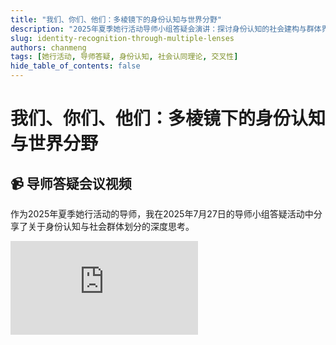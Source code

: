 ```yaml
---
title: "我们、你们、他们：多棱镜下的身份认知与世界分野"
description: "2025年夏季她行活动导师小组答疑会演讲：探讨身份认知的社会建构与群体界限"
slug: identity-recognition-through-multiple-lenses
authors: chanmeng
tags: [她行活动, 导师答疑, 身份认知, 社会认同理论, 交叉性]
hide_table_of_contents: false
---
```



# 我们、你们、他们：多棱镜下的身份认知与世界分野

## 📹 导师答疑会议视频

作为2025年夏季她行活动的导师，我在2025年7月27日的导师小组答疑活动中分享了关于身份认知与社会群体划分的深度思考。

<div style={{position: 'relative', paddingBottom: '56.25%', height: 0, overflow: 'hidden'}}>
  <iframe 
    style={{position: 'absolute', top: 0, left: 0, width: '100%', height: '100%'}}
    src="https://www.youtube.com/embed/-0m3p4uCgcE?si=xqdLVush-BqEG74Z" 
    title="导师小组答疑会议视频" 
    frameBorder="0" 
    allow="accelerometer; autoplay; clipboard-write; encrypted-media; gyroscope; picture-in-picture; web-share" 
    referrerPolicy="strict-origin-when-cross-origin" 
    allowFullScreen
  />
</div>

<!--truncate-->

## 🎯 核心观点概览

<Admonition type="tip" title="演讲核心">
本次演讲深入探讨了"我们"、"你们"与"他们"这些基本社会范畴的建构过程，揭示了身份认同背后的权力运作、话语建构以及心理机制。
</Admonition>

## 📚 理论框架

### 社会认同理论 (Social Identity Theory)

<div style={{background: 'linear-gradient(135deg, #667eea 0%, #764ba2 100%)', padding: '2rem', borderRadius: '10px', color: 'white', marginBottom: '2rem'}}>
  <h3 style={{color: 'white'}}>社会认同的三个核心过程</h3>
  <ol>
    <li><strong>社会分类</strong> (Social Categorization) - 将人群划分为不同群体</li>
    <li><strong>社会认同</strong> (Social Identification) - 认识并认同自己的群体归属</li>
    <li><strong>社会比较</strong> (Social Comparison) - 通过群体间比较获得积极独特性</li>
  </ol>
</div>

## 🌍 多重叙事视角

<Tabs>
  <TabItem value="nation" label="🏛️ 国家叙事" default>
    
### 想象的共同体

**概念来源**：本尼迪克特·安德森 (Benedict Anderson)

**核心观点**：民族国家是"想象的共同体"

**维系机制**：
• 共享的历史记忆
• 文化符号（国旗、国歌）
• 大众传媒的传播
  
<Admonition type="caution" title="叙事的双刃剑">
国家叙事既是凝聚力量的源泉，也可能成为冲突与分裂的根源。
</Admonition>

  </TabItem>
  
  <TabItem value="ethnicity" label="🌐 民族与种族叙事">
    
### 文化与权力的交织

**民族认同**：更侧重文化而非血缘（如中国的"汉族"形成）

**种族概念**：社会建构的产物，历史上与殖民主义密切相关

**批判视角**：批判种族理论 (CRT) 揭示种族主义如何内在于法律和制度

<Admonition type="warning">
种族叙事的建构往往与特定群体的政治经济地位密切相关，需要批判性审视。
</Admonition>

  </TabItem>
  
  <TabItem value="gender" label="⚧ 性别叙事">
    
### 从父权制到酷儿理论

**1. 父权制叙事**
• 男性的"理性"vs 女性的"情感"
• 公私领域的性别分工

**2. 女性主义挑战**
• 性别不平等是社会建构
• 交叉性女权主义关注多重压迫

**3. 酷儿理论解构**
• 性别和性取向的流动性
• 挑战二元对立的身份标签

  </TabItem>
  
  <TabItem value="religion" label="🕊️ 宗教叙事">
    
### 信徒与异教徒的边界

**选民观念**：信仰群体的特殊性认知

**神圣vs凡俗**：二元对立的世界观

**双重作用**：

✅ 提供归属感和道德指引

❌ 可能导致偏见和冲突

  </TabItem>
  
  <TabItem value="geopolitics" label="🗺️ 地缘政治叙事">
    
### 东西南北的权力地理

**东方学批判**（爱德华·萨义德）

**全球南北分野**：发展水平与历史遗产

**话语权争夺**：谁定义"发展"与"文明"

  </TabItem>
</Tabs>

## 🧠 心理机制解析

<div style={{display: 'grid', gridTemplateColumns: 'repeat(auto-fit, minmax(250px, 1fr))', gap: '1rem', marginTop: '2rem'}}>
  <div style={{background: '#f8f9fa', padding: '1.5rem', borderRadius: '8px', border: '2px solid #e9ecef'}}>
    <h4>🎯 内群体偏私</h4>
    <p>偏爱自己所属群体成员，以提升自尊感</p>
  </div>
  
  <div style={{background: '#f8f9fa', padding: '1.5rem', borderRadius: '8px', border: '2px solid #e9ecef'}}>
    <h4>👥 外群体同质性偏见</h4>
    <p>认为"他们都一样"，忽视外群体的多样性</p>
  </div>
  
  <div style={{background: '#f8f9fa', padding: '1.5rem', borderRadius: '8px', border: '2px solid #e9ecef'}}>
    <h4>🛡️ 恐怖管理理论</h4>
    <p>通过群体认同管理死亡焦虑</p>
  </div>
  
  <div style={{background: '#f8f9fa', padding: '1.5rem', borderRadius: '8px', border: '2px solid #e9ecef'}}>
    <h4>🧬 进化心理学视角</h4>
    <p>群体忠诚可能具有进化适应性</p>
  </div>
</div>

## 🌈 交叉性理论的洞见

<Admonition type="info" title="交叉性 (Intersectionality)">
由金伯利·克伦肖提出，强调个体身份的多重性和复杂性。一个人可以同时属于多个"我们"群体，面临独特的、复合性的经历。
</Admonition>

### 交叉性的重要启示：

📍 不存在普遍的、同质化的群体经验

🔍 必须关注多重权力结构的相互作用

🤝 避免以一个群体的"我们"覆盖另一个群体的特殊性

## 💻 数字时代的新挑战

<Tabs>
  <TabItem value="globalization" label="🌐 全球化影响">
    
### 身份的流动与固化

**双重效应**：

✨ **积极面**：促进文化交流，催生混合身份

⚠️ **消极面**：引发本土身份焦虑，强化排他意识

  </TabItem>
  
  <TabItem value="internet" label="🌍 互联网效应">
    
### 连接与分裂并存

**新机遇**：
• 跨地域的兴趣社群
• 边缘群体的发声平台（如 #MeToo）

**新挑战**：
• 回音室效应和过滤气泡
• 算法强化的群体极化
• 网络匿名带来的仇恨言论

  </TabItem>
</Tabs>

## 🚀 未来展望：超越二元对立

<div style={{background: 'linear-gradient(to right, #ff758c 0%, #ff7eb3 100%)', padding: '2rem', borderRadius: '10px', color: 'white', marginTop: '2rem'}}>
  <h3 style={{color: 'white'}}>构建包容性"大我们"的路径</h3>
  <ul>
    <li>🤔 培养批判性思维，审视叙事框架</li>
    <li>💬 促进跨群体对话，打破刻板印象</li>
    <li>⚖️ 构建公正社会结构，减少权力不平等</li>
    <li>🌍 拥抱身份复杂性，寻找共同立场</li>
  </ul>
</div>

## 📖 结语

<Admonition type="success" title="核心洞察">
"我们"与"他们"的界限并非固定不变，而是社会建构的产物。认识到这些划分的人为性和流动性，是迈向更包容和公正社会的第一步。
</Admonition>

未来的挑战在于，如何在承认和尊重差异的同时，努力寻找和构建更具包容性的、能够促进共同福祉的"大我们"。这需要我们以一种更宏观、更细致、更具同理心的视角看待世界的差异和问题。

---

*本文基于2025年7月27日她行活动导师小组答疑会的演讲内容整理而成。*